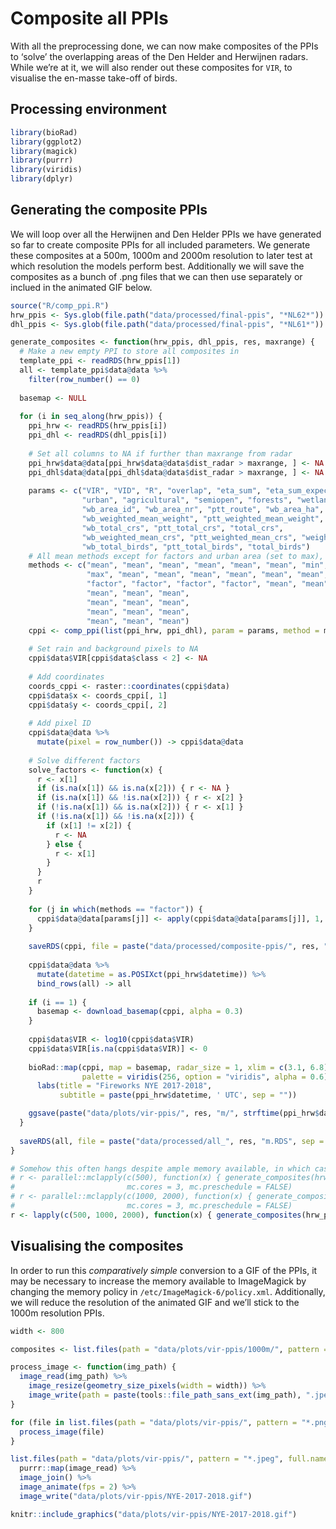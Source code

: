 # Composite all PPIs

With all the preprocessing done, we can now make composites of the PPIs to 'solve' the overlapping areas of the Den Helder and Herwijnen radars. While we're at it, we will also render out these composites for `VIR`, to visualise the en-masse take-off of birds.

## Processing environment

```r
library(bioRad)
library(ggplot2)
library(magick)
library(purrr)
library(viridis)
library(dplyr)
```

## Generating the composite PPIs

We will loop over all the Herwijnen and Den Helder PPIs we have generated so far to create composite PPIs for all included parameters. We generate these composites at a 500m, 1000m and 2000m resolution to later test at which resolution the models perform best. Additionally we will save the composites as a bunch of .png files that we can then use separately or inclued in the animated GIF below.

```r
source("R/comp_ppi.R")
hrw_ppis <- Sys.glob(file.path("data/processed/final-ppis", "*NL62*"))
dhl_ppis <- Sys.glob(file.path("data/processed/final-ppis", "*NL61*"))

generate_composites <- function(hrw_ppis, dhl_ppis, res, maxrange) {
  # Make a new empty PPI to store all composites in
  template_ppi <- readRDS(hrw_ppis[1])
  all <- template_ppi$data@data %>%
    filter(row_number() == 0)
  
  basemap <- NULL
  
  for (i in seq_along(hrw_ppis)) {
    ppi_hrw <- readRDS(hrw_ppis[i])
    ppi_dhl <- readRDS(dhl_ppis[i])
    
    # Set all columns to NA if further than maxrange from radar
    ppi_hrw$data@data[ppi_hrw$data@data$dist_radar > maxrange, ] <- NA
    ppi_dhl$data@data[ppi_dhl$data@data$dist_radar > maxrange, ] <- NA
    
    params <- c("VIR", "VID", "R", "overlap", "eta_sum", "eta_sum_expected", "dist_radar", "class",
                "urban", "agricultural", "semiopen", "forests", "wetlands", "waterbodies", "dist_urban", "human_pop",
                "wb_area_id", "wb_area_nr", "ptt_route", "wb_area_ha", "wb_total_biomass", "ptt_total_biomass", "total_biomass", 
                "wb_weighted_mean_weight", "ptt_weighted_mean_weight", "weighted_mean_weight",
                "wb_total_crs", "ptt_total_crs", "total_crs",
                "wb_weighted_mean_crs", "ptt_weighted_mean_crs", "weighted_mean_crs",
                "wb_total_birds", "ptt_total_birds", "total_birds")
    # All mean methods except for factors and urban area (set to max), because we want to strictly filter out fireworks
    methods <- c("mean", "mean", "mean", "mean", "mean", "mean", "min", "min",
                 "max", "mean", "mean", "mean", "mean", "mean", "mean", "mean", 
                 "factor", "factor", "factor", "factor", "mean", "mean", "mean",
                 "mean", "mean", "mean", 
                 "mean", "mean", "mean",
                 "mean", "mean", "mean",
                 "mean", "mean", "mean")
    cppi <- comp_ppi(list(ppi_hrw, ppi_dhl), param = params, method = methods, res = c(res, res), coverage = "count")
    
    # Set rain and background pixels to NA
    cppi$data$VIR[cppi$data$class < 2] <- NA
    
    # Add coordinates
    coords_cppi <- raster::coordinates(cppi$data)
    cppi$data$x <- coords_cppi[, 1]
    cppi$data$y <- coords_cppi[, 2]
    
    # Add pixel ID
    cppi$data@data %>%
      mutate(pixel = row_number()) -> cppi$data@data
    
    # Solve different factors
    solve_factors <- function(x) {
      r <- x[1]
      if (is.na(x[1]) && is.na(x[2])) { r <- NA }
      if (is.na(x[1]) && !is.na(x[2])) { r <- x[2] }
      if (!is.na(x[1]) && is.na(x[2])) { r <- x[1] }
      if (!is.na(x[1]) && !is.na(x[2])) {
        if (x[1] != x[2]) {
          r <- NA
        } else {
          r <- x[1]
        }
      }
      r
    }
    
    for (j in which(methods == "factor")) {
      cppi$data@data[params[j]] <- apply(cppi$data@data[params[j]], 1, solve_factors)
    }
    
    saveRDS(cppi, file = paste("data/processed/composite-ppis/", res, "m/", strftime(ppi_hrw$datetime, format = "%Y%m%d%H%M"), ".RDS", sep = ""))
    
    cppi$data@data %>%
      mutate(datetime = as.POSIXct(ppi_hrw$datetime)) %>%
      bind_rows(all) -> all
    
    if (i == 1) {
      basemap <- download_basemap(cppi, alpha = 0.3)
    }
    
    cppi$data$VIR <- log10(cppi$data$VIR)
    cppi$data$VIR[is.na(cppi$data$VIR)] <- 0
    
    bioRad::map(cppi, map = basemap, radar_size = 1, xlim = c(3.1, 6.8), ylim = c(51, 54), zlim = c(0, 4.5),
                palette = viridis(256, option = "viridis", alpha = 0.6)) +
      labs(title = "Fireworks NYE 2017-2018",
           subtitle = paste(ppi_hrw$datetime, ' UTC', sep = ""))

    ggsave(paste("data/plots/vir-ppis/", res, "m/", strftime(ppi_hrw$datetime, format = "%Y%m%d%H%M"), ".png", sep = ""))
  }
  
  saveRDS(all, file = paste("data/processed/all_", res, "m.RDS", sep = ""))
}

# Somehow this often hangs despite ample memory available, in which case better executed serially.
# r <- parallel::mclapply(c(500), function(x) { generate_composites(hrw_ppis, dhl_ppis, res = x, maxrange = 66000)},
#                         mc.cores = 3, mc.preschedule = FALSE)
# r <- parallel::mclapply(c(1000, 2000), function(x) { generate_composites(hrw_ppis, dhl_ppis, res = x, maxrange = 66000)},
#                         mc.cores = 3, mc.preschedule = FALSE)
r <- lapply(c(500, 1000, 2000), function(x) { generate_composites(hrw_ppis, dhl_ppis, res = x, maxrange = 66000)})
```

## Visualising the composites

In order to run this _comparatively simple_ conversion to a GIF of the PPIs, it may be necessary to increase the memory available to ImageMagick by changing the memory policy in `/etc/ImageMagick-6/policy.xml`. Additionally, we will reduce the resolution of the animated GIF and we'll stick to the 1000m resolution PPIs.

```r
width <- 800

composites <- list.files(path = "data/plots/vir-ppis/1000m/", pattern = "*.png", full.names = TRUE)

process_image <- function(img_path) {
  image_read(img_path) %>%
    image_resize(geometry_size_pixels(width = width)) %>%
    image_write(path = paste(tools::file_path_sans_ext(img_path), ".jpeg", sep = ""), format = "jpeg")
}

for (file in list.files(path = "data/plots/vir-ppis/", pattern = "*.png", full.names = TRUE)) {
  process_image(file)
}

list.files(path = "data/plots/vir-ppis/", pattern = "*.jpeg", full.names = T) %>%
  purrr::map(image_read) %>%
  image_join() %>%
  image_animate(fps = 2) %>%
  image_write("data/plots/vir-ppis/NYE-2017-2018.gif")
```

```r
knitr::include_graphics("data/plots/vir-ppis/NYE-2017-2018.gif")
```


